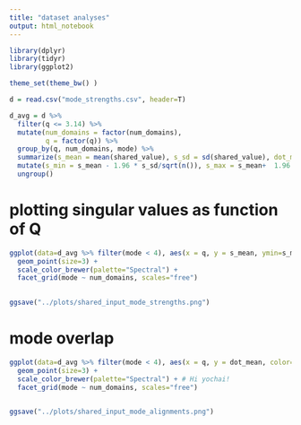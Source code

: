 ```yaml
---
title: "dataset analyses"
output: html_notebook
---
```


```r
library(dplyr)
library(tidyr)
library(ggplot2)

theme_set(theme_bw() )
```

```r
d = read.csv("mode_strengths.csv", header=T)
```

```r
d_avg = d %>%
  filter(q <= 3.14) %>%
  mutate(num_domains = factor(num_domains),
         q = factor(q)) %>%
  group_by(q, num_domains, mode) %>%
  summarize(s_mean = mean(shared_value), s_sd = sd(shared_value), dot_mean=mean(dom1_dot_shared), dot_sd=sd(dom1_dot_shared)) %>%
  mutate(s_min = s_mean - 1.96 * s_sd/sqrt(n()), s_max = s_mean+  1.96 * s_sd/sqrt(n())) %>%
  ungroup() 
```

# plotting singular values as function of Q
```r
ggplot(data=d_avg %>% filter(mode < 4), aes(x = q, y = s_mean, ymin=s_min, ymax=s_max, color=q, fill=q)) +
  geom_point(size=3) +
  scale_color_brewer(palette="Spectral") +
  facet_grid(mode ~ num_domains, scales="free")
  
```

```r
ggsave("../plots/shared_input_mode_strengths.png")
```

# mode overlap

```r
ggplot(data=d_avg %>% filter(mode < 4), aes(x = q, y = dot_mean, color=q)) +
  geom_point(size=3) +
  scale_color_brewer(palette="Spectral") + # Hi yochai!
  facet_grid(mode ~ num_domains, scales="free")
  
```

```r
ggsave("../plots/shared_input_mode_alignments.png")
```